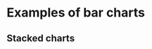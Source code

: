 
<Meta title="Charts/Band/Examples" />

# Examples of bar charts

## Stacked charts

<Canvas>
    <Story name="stacked, with legend">
        <Chart
            id="stacked-with-legend"
            size={[400, 300]}
            padding={[40, 120, 40, 60]}
            style={{ display: 'inline-block' }}
        >
            <Bar
                data={dataGroups}
                keys={['x', 'y', 'z']}
                stacked={true}
                scaleIndex={{
                    variant: 'band',
                    domain: ['alpha', 'beta'],
                    padding: 0.2,
                }}
            >
                <GridLines variant={'y'} style={{ stroke: '#dddddd', strokeWidth: 1 }} />
                <Axis variant={'bottom'} />
                <Axis variant={'left'} />
                <Bars />
                <Legend
                    position={[240, 0]}
                    size={[60, 80]}
                    units={'absolute'}
                    anchor={[0, 0]}
                    padding={[0, 12, 0, 12]}
                    title={"Legend Title"}
                />
            </Bar>
        </Chart>
    </Story>
</Canvas>